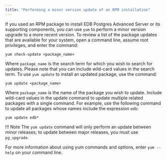```yaml
---
title: "Performing a minor version update of an RPM installation"
---
```


If you used an RPM package to install EDB Postgres Advanced Server or its supporting components, you can use `yum` to perform a minor version upgrade to a more recent version. To review a list of the package updates that are available for your system, open a command line, assume root privileges, and enter the command:

```text
yum check-update <package_name>
```

Where `package_name` is the search term for which you wish to search for updates. Please note that you can include wild-card values in the search term. To use `yum update` to install an updated package, use the command:

```text
yum update <package_name>
```

Where `package_name` is the name of the package you wish to update. Include wild-card values in the update command to update multiple related packages with a single command. For example, use the following command to update all packages whose names include the expression `edb`:

```text
yum update edb*
```

!!! Note
    The `yum update` command will only perform an update between minor releases; to update between major releases, you must use `pg_upgrade`.

For more information about using yum commands and options, enter `yum --help` on your command line.


